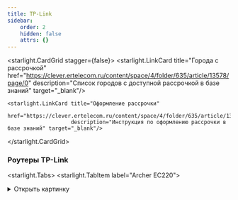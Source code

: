 ```yaml
---
title: TP-Link
sidebar:
    order: 2
    hidden: false
    attrs: {}
---
```

<starlight.CardGrid stagger={false}>
    <starlight.LinkCard title="Города с рассрочкой"
                        href="https://clever.ertelecom.ru/content/space/4/folder/635/article/13578/page/0"
                        description="Список городов с доступной рассрочкой в базе знаний" target="_blank"/>

    <starlight.LinkCard title="Оформление рассрочки"
                        href="https://clever.ertelecom.ru/content/space/4/folder/635/article/13578/page/8"
                        description="Инструкция по оформлению рассрочки в базе знаний" target="_blank"/>
</starlight.CardGrid>

### Роутеры TP-Link

<starlight.Tabs>
    <starlight.TabItem label="Archer EC220">
        <details>
            <summary>
                Открыть картинку
            </summary>

            <astroassets.Image src="/images/routers/tp-link/EC220.jpg" alt="TP-Link Archer EC220" width="600"
                               height="100" loading="lazy" decoding="async"/>

            <a href="/images/routers/tp-link/EC220.jpg" target="_self" download="EC220.jpg">
                Скачать картинку
            </a>
        </details>

        ```txt
        Модель: TP-Link Archer EC220
        - Скорость по кабелю: до 1000 Мбит/с
        - Скорость по Wi-Fi: до 300 Мбит/с
        - Площадь покрытия: до 70 м2
        - Одновременно устройств в сети: до 10
        - Технологии: EasyMesh, MU-MIMO, Beamforming
        - Гарантия: 3 года
        - Отверстия для настенного крепления
        - Подходит для любого провайдера

        Стоимость:
        - В собственность - 6 000 ₽
        ```

        Рассрочка от банка:

        ```txt
        - 2 090 ₽/мес. на 3 месяца (общая стоимость - 6 271 ₽)
        - 1080 ₽/мес. на 6 месяцев (общая стоимость - 6 479 ₽)
        - 576 ₽/мес. на 12 месяцев (общая стоимость - 6 910 ₽)
        - 326 ₽/мес. на 24 месяцев (общая стоимость - 7 823 ₽)
        - 245 ₽/мес. на 36 месяцев (общая стоимость - 8 807 ₽)
        ```

        <starlight.CardGrid stagger={false}>
            <starlight.LinkCard title="База знаний" href="https://clever.ertelecom.ru/content/space/4/article/1495"
                                description="TP-Link Archer EC220 в базе знаний" target="_blank"/>

            <starlight.LinkCard title="Сайт производителя"
                                href="https://www.tp-link.com/ru/service-provider/wifi-router/ec220-g5"
                                description="TP-Link Archer EC220 на сайте производителя" target="_blank"/>
        </starlight.CardGrid>
    </starlight.TabItem>

    <starlight.TabItem label="Archer EX220">
        <details>
            <summary>
                Открыть картинку
            </summary>

            <astroassets.Image src="/images/routers/tp-link/EX220.jpg" alt="TP-Link Archer EX220" width="600"
                               height="100" loading="lazy" decoding="async"/>

            <a href="/images/routers/tp-link/EX220.jpg" target="_self" download="EX220.jpg">
                Скачать картинку
            </a>
        </details>

        ```txt
        Модель: TP-Link Archer EX220
        - Скорость по кабелю: до 1000 Мбит/с
        - Скорость по Wi-Fi: до 800 Мбит/с
        - Площадь покрытия: до 80 м2
        - Одновременно устройств в сети: до 20
        - Технологии: Мульти-SSID, EasyMesh, DL/UL OFDMA, MU-MIMO, Beamforming, Airtime Fairness
        - Гарантия: 4 года
        - Отверстия для настенного крепления
        - Подходит для любого провайдера

        Стоимость:
        - В собственность - 9 500 ₽
        ```

        Рассрочка от банка:

        ```txt
        - 3 310 ₽/мес. на 3 месяца (общая стоимость - 9 929 ₽)
        - 1 710 ₽/мес. на 6 месяцев (общая стоимость - 10 259 ₽)
        - 912 ₽/мес. на 12 месяцев (общая стоимость - 10 940 ₽)
        - 516 ₽/мес. на 24 месяцев (общая стоимость - 12 387 ₽)
        - 387 ₽/мес. на 36 месяцев (общая стоимость - 13944 ₽)

        ```

        <starlight.CardGrid stagger={false}>
            <starlight.LinkCard title="База знаний" href="https://clever.ertelecom.ru/content/space/4/article/6969"
                                description="TP-Link Archer EX220 в базе знаний" target="_blank"/>

            <starlight.LinkCard title="Сайт производителя"
                                href="https://www.tp-link.com/ru/service-provider/wifi-router/ex220"
                                description="TP-Link Archer EX220 на сайте производителя" target="_blank"/>
        </starlight.CardGrid>
    </starlight.TabItem>

    <starlight.TabItem label="Archer EX511">
        ```txt
        Модель: TP-Link Archer EX511
        - Скорость по кабелю: до 1000 Мбит/с
        - Скорость по Wi-Fi: до 1000 Мбит/с
        - Площадь покрытия: до 80 м2
        - Одновременно устройств в сети: до 50
        - Технологии: Мульти-SSID, EasyMesh, OFDMA, MU-MIMO, Beamforming, Airtime Fairness и родительский контроль
        - Гарантия: 4 года
        - Отверстия для настенного крепления
        - Подходит для любого провайдера

        Стоимость:
        - В собственность - 10 990 ₽
        ```

        Рассрочка от банка:

        ```txt
        - 3 829 ₽/мес. на 3 месяца (общая стоимость - 11 486 ₽)
        - 1 978 ₽/мес. на 6 месяцев (общая стоимость - 11 868 ₽)
        - 1 055 ₽/мес. на 12 месяцев (общая стоимость - 12 656 ₽)
        - 597 ₽/мес. на 24 месяцев (общая стоимость - 14 330 ₽)
        - 448 ₽/мес. на 36 месяцев (общая стоимость - 16 131 ₽)
        ```

        <starlight.CardGrid stagger={false}>
            <starlight.LinkCard title="База знаний" href="https://clever.ertelecom.ru/content/space/4/article/6970"
                                description="TP-Link Archer EX511 в базе знаний" target="_blank"/>

            <starlight.LinkCard title="Сайт производителя"
                                href="https://www.tp-link.com/ru/service-provider/wifi-router/ex511"
                                description="TP-Link Archer EX511 на сайте производителя" target="_blank"/>
        </starlight.CardGrid>
    </starlight.TabItem>

    <starlight.TabItem label="Archer AX55">
        ```txt
        Модель: TP-Link Archer AX55
        - Скорость по кабелю: до 1000 Мбит/с
        - Скорость по Wi-Fi: до 800 Мбит/с
        - Площадь покрытия: до 80 м2
        - Одновременно устройств в сети: до 50
        - Технологии: OneMesh, TP-Link HomeShield - защита от кибератак
        - Гарантия: 4 года
        - Отверстия для настенного крепления
        - Подходит для любого провайдера

        Стоимость:
        - В собственность - 10 990 ₽
        ```

        Рассрочка от банка:

        ```txt
        - 3 829 ₽/мес. на 3 месяца (общая стоимость - 11 486 ₽)
        - 1 978 ₽/мес. на 6 месяцев (общая стоимость - 11 868 ₽)
        - 1 055 ₽/мес. на 12 месяцев (общая стоимость - 12 656 ₽)
        - 597 ₽/мес. на 24 месяцев (общая стоимость - 14 330 ₽)
        - 448 ₽/мес. на 36 месяцев (общая стоимость - 16 131 ₽)
        ```

        <starlight.CardGrid stagger={false}>
            <starlight.LinkCard title="База знаний" href="https://clever.ertelecom.ru/content/space/4/article/1557"
                                description="TP-Link Archer AX55 в базе знаний" target="_blank"/>

            <starlight.LinkCard title="Сайт производителя"
                                href="https://www.tp-link.com/ru/home-networking/wifi-router/archer-ax55"
                                description="TP-Link Archer AX55 на сайте производителя" target="_blank"/>
        </starlight.CardGrid>
    </starlight.TabItem>

    <starlight.TabItem label="Archer AX73">
        <details>
            <summary>
                Открыть картинку
            </summary>

            <astroassets.Image src="/images/routers/tp-link/AX73.jpg" alt="TP-Link Archer AX73" width="600" height="100"
                               loading="lazy" decoding="async"/>

            <a href="/images/routers/tp-link/AX73.jpg" target="_self" download="AX73.jpg">
                Скачать картинку
            </a>
        </details>

        ```txt
        Модель: TP-Link Archer AX73
        - Скорость по кабелю: до 1000 Мбит/с
        - Скорость по Wi-Fi: до 574 Мбит/с на 2,4 ГГц, до 4804 Мбит/с на 5 ГГц
        - Площадь покрытия: до 120 м2
        - Одновременно устройств в сети: до 200
        - Технологии: OneMesh, TP-Link Homeshield, OFDMA, MU-MIMO, Beam Steering, Beamforming, корпус с улучшенной
        вентиляцией
        - Гарантия: 4 года
        - Отверстия для настенного крепления
        - Подходит для любого провайдера

        Стоимость:
        - В собственность - 18 490 ₽
        ```

        Рассрочка от банка:

        ```txt
        - 6 442 ₽/мес. на 3 месяца (общая стоимость - 19 325 ₽)
        - 3 328 ₽/мес. на 6 месяцев (общая стоимость - 19 967 ₽)
        - 1 774 ₽/мес. на 12 месяцев (общая стоимость - 21 294 ₽)
        - 1 005 ₽/мес. на 24 месяцев (общая стоимость - 24 109 ₽)
        - 754 ₽/мес. на 36 месяцев (общая стоимость - 27 139 ₽)
        ```

        <starlight.CardGrid stagger={false}>
            <starlight.LinkCard title="База знаний" href="https://clever.ertelecom.ru/content/space/4/article/1613"
                                description="TP-Link Archer AX73 в базе знаний" target="_blank"/>

            <starlight.LinkCard title="Сайт производителя"
                                href="https://www.tp-link.com/ru/home-networking/wifi-router/archer-ax73"
                                description="TP-Link Archer AX73 на сайте производителя" target="_blank"/>
        </starlight.CardGrid>
    </starlight.TabItem>
</starlight.Tabs>

### Mesh-системы TP-Link

<starlight.Tabs>
    <starlight.TabItem label="Deco M4">
        <details>
            <summary>
                Открыть картинку
            </summary>

            <astroassets.Image src="/images/routers/tp-link/Deco-m4.jpg" alt="TP-Link Deco M4" width="600" height="100"
                               loading="lazy" decoding="async"/>

            <a href="/images/routers/tp-link/Deco-m4.jpg" target="_self" download="Deco-M4.jpg">
                Скачать картинку
            </a>
        </details>

        ```txt
        Модель: TP-Link Deco M4
        - Скорость по кабелю: до 1000 Мбит/с
        - Скорость по Wi-Fi: до 300 Мбит/с
        - Площадь покрытия: до 260 м2
        - Одновременно устройств в сети: до 100
        - Гарантия: 3 года
        - Подходит для любого провайдера

        Стоимость:
        - В собственность два модуля - 12 490 ₽
        ```

        Рассрочка от банка:

        ```txt
        Два модуля в рассрочку:
        - 4 351 ₽/мес. на 3 месяца (общая стоимость - 13 054 ₽)
        - 2 248 ₽/мес. на 6 месяцев (общая стоимость - 13 488 ₽)
        - 1 119 ₽/мес. на 12 месяцев (общая стоимость - 14 384 ₽)
        - 679 ₽/мес. на 24 месяцев (общая стоимость - 16 286 ₽)
        - 509 ₽/мес. на 36 месяцев (общая стоимость - 18 333 ₽)
        ```

        <starlight.CardGrid stagger={false}>
            <starlight.LinkCard title="База знаний" href="https://clever.ertelecom.ru/content/space/4/article/1564"
                                description="TP-Link Deco M4 в базе знаний" target="_blank"/>

            <starlight.LinkCard title="Сайт производителя"
                                href="https://www.tp-link.com/ru/home-networking/deco/deco-m4/"
                                description="TP-Link Deco M4 на сайте производителя" target="_blank"/>
        </starlight.CardGrid>
    </starlight.TabItem>

    <starlight.TabItem label="Deco X60">
        <details>
            <summary>
                Открыть картинку
            </summary>

            <astroassets.Image src="/images/routers/tp-link/Deco-x60.jpg" alt="TP-Link Deco-x60" width="600"
                               height="100" loading="lazy" decoding="async"/>

            <a href="/images/routers/tp-link/Deco-x60.jpg" target="_self" download="Deco-x60.jpg">
                Скачать картинку
            </a>
        </details>

        ```txt
        Модель: TP-Link Deco X60
        - Скорость по кабелю: до 1000 Мбит/с
        - Скорость по Wi-Fi: до 574 Мбит/с на 2.4 ГГц, до 2402 Мбит/с на 5 ГГц
        - Площадь покрытия:
        * при 2-х модулях - до 460 м2
        * при 3-х модулях - до 650 м2
        - Одновременно устройств в сети: до 150
        - Гарантия: 3 года
        - Подходит для любого провайдера

        Стоимость:
        - В собственность два модуля - 28 999 ₽
        - В собственность три модуля - 45 600 ₽
        ```

        Рассрочка от банка:

        <starlight.Tabs>
            <starlight.TabItem label="Два модуля">
                ```
                Два модуля в рассрочку:
                - 10 103 ₽/мес. на 3 месяца (общая стоимость - 30 309 ₽)
                - 5 219 ₽/мес. на 6 месяцев (общая стоимость - 31 316 ₽)
                - 2 783 ₽/мес. на 12 месяцев (общая стоимость - 33 396 ₽)
                - 1 576 ₽/мес. на 24 месяцев (общая стоимость - 37 812 ₽)
                - 1 182 ₽/мес. на 36 месяцев (общая стоимость - 42 564 ₽)
                ```
            </starlight.TabItem>

            <starlight.TabItem label="Три модуля">
                ```
                Три модуля в рассрочку:
                - 15 887 ₽/мес. на 3 месяца (общая стоимость - 47 660 ₽)
                - 8 207 ₽/мес. на 6 месяцев (общая стоимость - 49 244 ₽)
                - 4 376 ₽/мес. на 12 месяцев (общая стоимость - 52 514 ₽)
                - 2 477 ₽/мес. на 24 месяцев (общая стоимость - 59 458 ₽)
                - 1 859 ₽/мес. на 36 месяцев (общая стоимость - 66 931 ₽)
                ```
            </starlight.TabItem>
        </starlight.Tabs>

        <starlight.CardGrid stagger={false}>
            <starlight.LinkCard title="База знаний" href="https://clever.ertelecom.ru/content/space/4/article/1566"
                                description="TP-Link Deco X60 в базе знаний" target="_blank"/>

            <starlight.LinkCard title="Сайт производителя"
                                href="https://www.tp-link.com/ru/home-networking/deco/deco-x60/"
                                description="TP-Link Deco X60 на сайте производителя" target="_blank"/>
        </starlight.CardGrid>
    </starlight.TabItem>
</starlight.Tabs>
